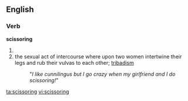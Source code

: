 
==English==

===Verb===
'''scissoring'''

# {{present participle of|[[scissor]]}}
# the sexual act of intercourse where upon two women intertwine their legs and rub their vulvas to each other; [[tribadism]]
#: "''I like cunnilingus but I go crazy when my girlfriend and I do scissoring!''"
[[ta:scissoring]]
[[vi:scissoring]]